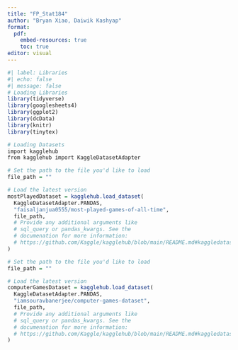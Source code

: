 ```yaml
---
title: "FP_Stat184"
author: "Bryan Xiao, Daiwik Kashyap"
format: 
  pdf:
    embed-resources: true
    toc: true
editor: visual
---
```


```r
#| label: Libraries
#| echo: false
#| message: false
# Loading Libraries
library(tidyverse)
library(googlesheets4)
library(ggplot2)
library(dcData)
library(knitr)
library(tinytex)

# Loading Datasets
import kagglehub
from kagglehub import KaggleDatasetAdapter

# Set the path to the file you'd like to load
file_path = ""

# Load the latest version
mostPlayedDataset = kagglehub.load_dataset(
  KaggleDatasetAdapter.PANDAS,
  "faisaljanjua0555/most-played-games-of-all-time",
  file_path,
  # Provide any additional arguments like 
  # sql_query or pandas_kwargs. See the 
  # documenation for more information:
  # https://github.com/Kaggle/kagglehub/blob/main/README.md#kaggledatasetadapterpandas
)

# Set the path to the file you'd like to load
file_path = ""

# Load the latest version
computerGamesDataset = kagglehub.load_dataset(
  KaggleDatasetAdapter.PANDAS,
  "iamsouravbanerjee/computer-games-dataset",
  file_path,
  # Provide any additional arguments like 
  # sql_query or pandas_kwargs. See the 
  # documenation for more information:
  # https://github.com/Kaggle/kagglehub/blob/main/README.md#kaggledatasetadapterpandas
)

```







```r
```